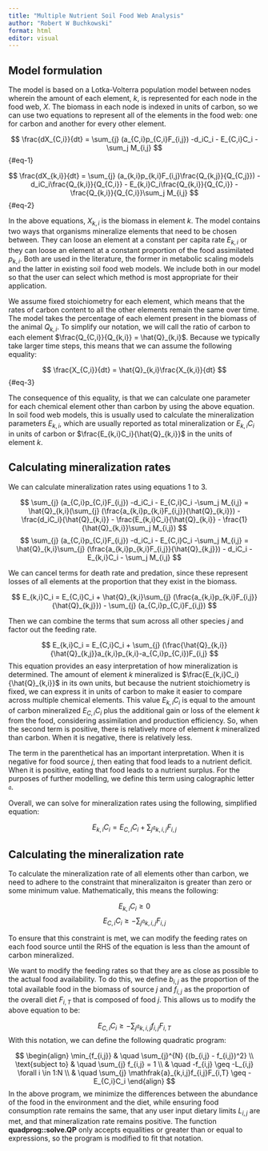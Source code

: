 ```yaml
---
title: "Multiple Nutrient Soil Food Web Analysis"
author: "Robert W Buchkowski"
format: html
editor: visual
---
```


## Model formulation

The model is based on a Lotka-Volterra population model between nodes wherein the amount of each element, *k*, is represented for each node in the food web, *X*. The biomass in each node is indexed in units of carbon, so we can use two equations to represent all of the elements in the food web: one for carbon and another for every other element.

$$
\frac{dX_{C,i}}{dt} = \sum_{j} (a_{C,i}p_{C,i}F_{i,j}) -d_iC_i - E_{C,i}C_i -\sum_j M_{i,j}
$$ {#eq-1}

$$
\frac{dX_{k,i}}{dt} = \sum_{j} (a_{k,i}p_{k,i}F_{i,j}\frac{Q_{k,j}}{Q_{C,j}}) - d_iC_i\frac{Q_{k,i}}{Q_{C,i}} - E_{k,i}C_i\frac{Q_{k,i}}{Q_{C,i}} - \frac{Q_{k,i}}{Q_{C,i}}\sum_j M_{i,j}
$$ {#eq-2}

In the above equations, $X_{k,i}$ is the biomass in element $k$. The model contains two ways that organisms mineralize elements that need to be chosen between. They can loose an element at a constant per capita rate $E_{k,i}$ or they can loose an element at a constant proportion of the food assimilated $p_{k,i}$. Both are used in the literature, the former in metabolic scaling models and the latter in existing soil food web models. We include both in our model so that the user can select which method is most appropriate for their application.

We assume fixed stoichiometry for each element, which means that the rates of carbon content to all the other elements remain the same over time. The model takes the percentage of each element present in the biomass of the animal $Q_{k,i}$. To simplify our notation, we will call the ratio of carbon to each element $\frac{Q_{C,i}}{Q_{k,i}} = \hat{Q}_{k,i}$. Because we typically take larger time steps, this means that we can assume the following equality:

$$
\frac{X_{C,i}}{dt} = \hat{Q}_{k,i}\frac{X_{k,i}}{dt}
$$ {#eq-3}

The consequence of this equality, is that we can calculate one parameter for each chemical element other than carbon by using the above equation. In soil food web models, this is usually used to calculate the mineralization parameters $E_{k,i}$, which are usually reported as total mineralization or $E_{k,i}C_i$ in units of carbon or $\frac{E_{k,i}C_i}{\hat{Q}_{k,i}}$ in the units of element $k$.

## Calculating mineralization rates

We can calculate mineralization rates using equations 1 to 3.

$$
\sum_{j} (a_{C,i}p_{C,i}F_{i,j}) -d_iC_i - E_{C,i}C_i -\sum_j M_{i,j} = \hat{Q}_{k,i}(\sum_{j} (\frac{a_{k,i}p_{k,i}F_{i,j}}{\hat{Q}_{k,i}}) - \frac{d_iC_i}{\hat{Q}_{k,i}} - \frac{E_{k,i}C_i}{\hat{Q}_{k,i}} - \frac{1}{\hat{Q}_{k,i}}\sum_j M_{i,j})
$$ $$
\sum_{j} (a_{C,i}p_{C,i}F_{i,j}) -d_iC_i - E_{C,i}C_i -\sum_j M_{i,j} = \hat{Q}_{k,i}\sum_{j} (\frac{a_{k,i}p_{k,i}F_{i,j}}{\hat{Q}_{k,j}}) - d_iC_i - E_{k,i}C_i - \sum_j M_{i,j}
$$

We can cancel terms for death rate and predation, since these represent losses of all elements at the proportion that they exist in the biomass.

$$
E_{k,i}C_i = E_{C,i}C_i + \hat{Q}_{k,i}\sum_{j} (\frac{a_{k,i}p_{k,i}F_{i,j}}{\hat{Q}_{k,j}}) - \sum_{j} (a_{C,i}p_{C,i}F_{i,j})
$$

Then we can combine the terms that sum across all other species $j$ and factor out the feeding rate.

$$
E_{k,i}C_i = E_{C,i}C_i + \sum_{j} (\frac{\hat{Q}_{k,i}}{\hat{Q}_{k,j}}a_{k,i}p_{k,i}-a_{C,i}p_{C,i})F_{i,j}
$$ This equation provides an easy interpretation of how mineralization is determined. The amount of element $k$ mineralized is $\frac{E_{k,i}C_i}{\hat{Q}_{k,i}}$ in its own units, but because the nutrient stoichiometry is fixed, we can express it in units of carbon to make it easier to compare across multiple chemical elements. This value $E_{k,i}C_i$ is equal to the amount of carbon mineralized $E_{C,i}C_i$ plus the additional gain or loss of the element $k$ from the food, considering assimilation and production efficiency. So, when the second term is positive, there is relatively more of element $k$ mineralized than carbon. When it is negative, there is relatively less.

The term in the parenthetical has an important interpretation. When it is negative for food source $j$, then eating that food leads to a nutrient deficit. When it is positive, eating that food leads to a nutrient surplus. For the purposes of further modelling, we define this term using calographic letter $\mathfrak{a}$.

Overall, we can solve for mineralization rates using the following, simplified equation:

$$
E_{k,i}C_i = E_{C,i}C_i + \sum_{j} \mathfrak{a}_{k,i,j}F_{i,j}
$$

## Calculating the mineralization rate

To calculate the mineralization rate of all elements other than carbon, we need to adhere to the constraint that mineralizaiton is greater than zero or some minimum value. Mathematically, this means the following:

$$
E_{k,i}C_i \geq 0
$$ $$
E_{C,i}C_i \geq -\sum_{j} \mathfrak{a}_{k,i,j}F_{i,j}
$$

To ensure that this constraint is met, we can modify the feeding rates on each food source until the RHS of the equation is less than the amount of carbon mineralized.

We want to modify the feeding rates so that they are as close as possible to the actual food availability. To do this, we define $b_{i,j}$ as the proportion of the total available food in the biomass of source $j$ and $f_{i,j}$ as the proportion of the overall diet $F_{i,T}$ that is composed of food $j$. This allows us to modify the above equation to be:

$$
E_{C,i}C_i \geq -\sum_{j} \mathfrak{a}_{k,i,j}f_{i,j}F_{i,T}
$$ With this notation, we can define the following quadratic program:

$$
\begin{align}
\min_{f_{i,j}} & \quad \sum_{j}^{N} {(b_{i,j} - f_{i,j})^2} \\
\text{subject to} & \quad \sum_{j} f_{i,j} = 1 \\
& \quad -f_{i,j} \geq -L_{i,j} \forall i \in 1:N \\
& \quad \sum_{j} \mathfrak{a}_{k,i,j}f_{i,j}F_{i,T} \geq -E_{C,i}C_i
\end{align}
$$ In the above program, we minimize the differences between the abundance of the food in the environment and the diet, while ensuring food consumption rate remains the same, that any user input dietary limits $L_{i,j}$ are met, and that mineralization rate remains positive. The function **quadprog::solve.QP** only accepts equalities or greater than or equal to expressions, so the program is modified to fit that notation.
